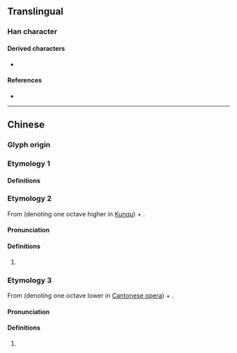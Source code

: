 {{also|億}}
{{character info}}
<!-- may be replaced by zh-forms -->
==Translingual==
{{stroke order|type=animate}}

===Han character===
{{Han char|rn=9|rad=人|as=01|sn=3|four=|canj=ON,XON|ids=⿰亻乙}}

====Derived characters====
* {{l|mul|[[𫃝]]}}

====References====
* {{Han ref|kx=0091.051|hdz=10103.040|uh=4EBF|ud=20159}}

----

==Chinese==

===Glyph origin===
{{Han simp|億|f=意|t=乙}}

===Etymology 1===

====Definitions====
{{zh-see|億}}

===Etymology 2===
{{zh-forms}}
From {{zh-l|*亻}} (denoting one octave higher in [[Kunqu]]) + {{zh-l|乙}}.

====Pronunciation====
{{zh-pron
|m=yǐ
|cat=n
}}

====Definitions====
{{zh-hanzi}}

# {{lb|zh|music}} {{ng|[[Kunqu]] [[gongche]] [[notation]] for the [[note]] [[high ti]] (7̇).}}

===Etymology 3===
{{zh-forms}}
From {{zh-l|*亻}} (denoting one octave lower in [[Cantonese opera]]) + {{zh-l|乙|tr=ji<sup>1</sup>, ji<sup>6</sup>}}.

====Pronunciation====
{{zh-pron
|c=ji1,ji6
|cat=n
}}

====Definitions====
{{zh-hanzi}}

# {{lb|zh|music}} {{ng|[[Cantonese opera]] [[gongche]] [[notation]] for the [[note]] an [[octave]] below [[low ti]] (7̣̣).}}
#: {{zh-syn|𪛙|q1=Kunqu}}